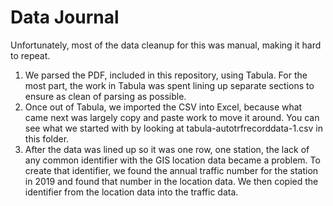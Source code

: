 # Data Journal

Unfortunately, most of the data cleanup for this was manual, making it hard to repeat. 

1. We parsed the PDF, included in this repository, using Tabula. For the most part, the work in Tabula was spent lining up separate sections to ensure as clean of parsing as possible. 
2. Once out of Tabula, we imported the CSV into Excel, because what came next was largely copy and paste work to move it around. You can see what we started with by looking at tabula-autotrfrecorddata-1.csv in this folder. 
3. After the data was lined up so it was one row, one station, the lack of any common identifier with the GIS location data became a problem. To create that identifier, we found the annual traffic number for the station in 2019 and found that number in the location data. We then copied the identifier from the location data into the traffic data. 